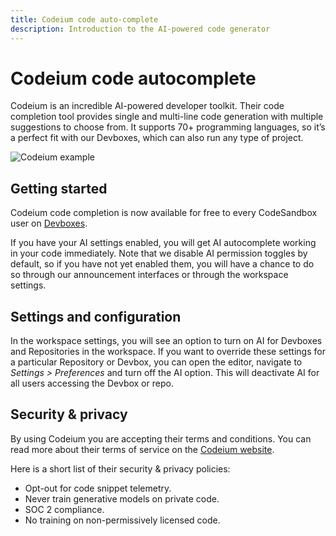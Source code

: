```yaml
---
title: Codeium code auto-complete
description: Introduction to the AI-powered code generator
---
```




# Codeium code autocomplete

Codeium is an incredible AI-powered developer toolkit. Their code completion tool provides single and multi-line code generation with multiple suggestions to choose from. It supports 70+ programming languages, so it’s a perfect fit with our Devboxes, which can also run any type of project.

![Codeium example](../images/codeium-example.png)

## Getting started

Codeium code completion is now available for free to every CodeSandbox user on [Devboxes](https://codesandbox.io/dashboard/recent?create_devbox=true).

If you have your AI settings enabled, you will get AI autocomplete working in your code immediately. Note that we disable AI permission toggles by default, so if you have not yet enabled them, you will have a chance to do so through our announcement interfaces or through the workspace settings.

## Settings and configuration

In the workspace settings, you will see an option to turn on AI for Devboxes and Repositories in the workspace.
If you want to override these settings for a particular Repository or Devbox, you can open the editor, navigate to _Settings > Preferences_ and turn off the AI option. This will deactivate AI for all users accessing the Devbox or repo.

## Security & privacy 

By using Codeium you are accepting their terms and conditions. 
You can read more about their terms of service on the [Codeium website](https://codeium.com/terms-of-service-individual). 

Here is a short list of their security & privacy policies:
- Opt-out for code snippet telemetry.
- Never train generative models on private code.
- SOC 2 compliance.
- No training on non-permissively licensed code.